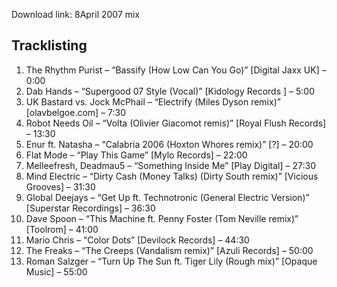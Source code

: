 
<Post title="8April 2007 mix" date="April 8, 2007">

Download link: 8April 2007 mix

## Tracklisting

1. The Rhythm Purist – “Bassify (How Low Can You Go)” [Digital Jaxx UK] – 0:00
2. Dab Hands – “Supergood 07 Style (Vocal)” [Kidology Records ] – 5:00
3. UK Bastard vs. Jock McPhail – “Electrify (Miles Dyson remix)” [olavbelgoe.com] – 7:30
4. Robot Needs Oil – “Volta (Olivier Giacomot remis)” [Royal Flush Records] – 13:30
5. Enur ft. Natasha – “Calabria 2006 (Hoxton Whores remix)” [?] – 20:00
6. Flat Mode – “Play This Game” [Mylo Records] – 22:00
7. Melleefresh, Deadmau5 – “Something Inside Me” [Play Digital] – 27:30
8. Mind Electric – “Dirty Cash (Money Talks) (Dirty South remix)” [Vicious Grooves] – 31:30
9. Global Deejays – “Get Up ft. Technotronic (General Electric Version)” [Superstar Recordings] –
36:30
10. Dave Spoon – “This Machine ft. Penny Foster (Tom Neville remix)” [Toolrom] – 41:00
11. Mario Chris – “Color Dots” [Devilock Records] – 44:30
12. The Freaks – “The Creeps (Vandalism remix)” [Azuli Records] – 50:00
13. Roman Salzger – “Turn Up The Sun ft. Tiger Lily (Rough mix)” [Opaque Music] – 55:00

</Post>